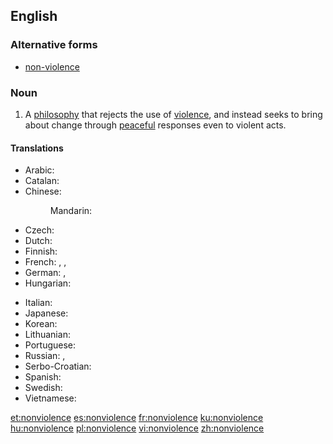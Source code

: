 {{also|non-violence}}
==English==

===Alternative forms===
* [[non-violence]]

===Noun===
{{wikipedia}}
{{en-noun|-}}

# A [[philosophy]] that rejects the use of [[violence]], and instead seeks to bring about change through [[peaceful]] responses even to violent acts.

====Translations====
{{trans-top|philosophy that rejects violence}}
* Arabic: {{t|ar|اللاعنف|m}}
* Catalan: {{t+|ca|no-violència|f}}
* Chinese:
*: Mandarin: {{t+|cmn|非暴力|tr=fēibàolì|sc=Hani}}
* Czech: {{t|cs|nenásilí|n}}
* Dutch: {{t|nl|geweldloosheid|f}}
* Finnish: {{t+|fi|väkivallattomuus}}
* French: {{t+|fr|non-violence|f}}, {{t+|fr|non-résistance|f}} {{qualifier|dated}}, {{t|fr|non resistance|f}} {{qualifier|dated}}
* German: {{t|de|Gewaltlosigkeit|f}}, {{t|de|Gewaltfreiheit|f}}
* Hungarian: {{t+|hu|erőszakmentesség}}
{{trans-mid}}
* Italian: {{t|it|nonviolenza|f}}
* Japanese: {{t|ja|非暴力|tr=hibōryoku|sc=Jpan}}
* Korean: {{t-needed|ko}}
* Lithuanian: {{t-needed|lt}}
* Portuguese: {{t|pt|não-violência|f}}
* Russian: {{t+|ru|ненаси́лие|n}}, {{t|ru|отка́з от примене́ния наси́льственных мето́дов|m}}
* Serbo-Croatian: {{t|sh|nenasilje|n}}
* Spanish: {{t|es|abstención de la violencia|f}}
* Swedish: {{t|sv|icke-våld|n}}
* Vietnamese: {{t-needed|vi}}
{{trans-bottom}}

[[et:nonviolence]]
[[es:nonviolence]]
[[fr:nonviolence]]
[[ku:nonviolence]]
[[hu:nonviolence]]
[[pl:nonviolence]]
[[vi:nonviolence]]
[[zh:nonviolence]]